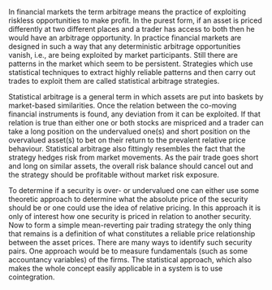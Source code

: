 
In financial markets the term arbitrage means the practice of exploiting riskless opportunities
to make profit. In the purest form, if an asset is priced differently at two different places
 and a trader has access to both then he would have an arbitrage opportunity.
 In practice financial markets are designed in such a way that any deterministic arbitrage opportunities vanish, i.e., are being exploited by market participants.
 Still there are patterns in the market which seem to be persistent. Strategies which use statistical
techniques to extract highly reliable patterns and then carry out trades to exploit them are
called statistical arbitrage strategies.

Statistical arbitrage is a general term in which assets are put into baskets by market-based
similarities. Once the relation between the co-moving financial instruments is found, any deviation from it
can be exploited. If that relation is true than either one or both stocks are mispriced and a
trader can take a long position on the undervalued one(s) and short position on the overvalued asset(s)
to bet on their return to the prevalent relative price behaviour.
Statistical arbitrage also fittingly resembles the fact that the strategy hedges risk from market
movements. As the pair trade goes short and long on similar assets, the overall risk balance
should cancel out and the strategy should be profitable without market risk exposure.


To determine if a security is over- or undervalued one can either use some theoretic approach
to determine what the absolute price of the security should be or one could use the idea of
relative pricing. In this approach it is only of interest how one security is priced in relation
to another security. Now to form a simple mean-reverting pair trading strategy the only thing
that remains is a definition of what constitutes a reliable price relationship between the
asset prices. There are many ways to identify such security pairs. One approach would be to
measure fundamentals (such as some accountancy variables) of the firms. The statistical
approach, which also makes the whole concept easily applicable in a system is to use
cointegration.
